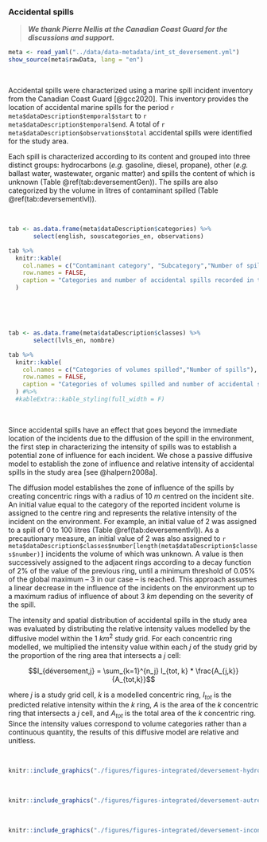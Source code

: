 ### Accidental spills {#deversement}

> ***We thank Pierre Nellis at the Canadian Coast Guard for the discussions and support.***

```r
meta <- read_yaml("../data/data-metadata/int_st_deversement.yml")
show_source(meta$rawData, lang = "en")
```

<br/>

Accidental spills were characterized using a marine spill incident inventory from the Canadian Coast Guard [@gcc2020]. This inventory provides the location of accidental marine spills for the period `r meta$dataDescription$temporal$start` to `r meta$dataDescription$temporal$end`. A total of `r meta$dataDescription$observations$total` accidental spills were identified for the study area.

Each spill is characterized according to its content and grouped into three distinct groups: hydrocarbons (*e.g.* gasoline, diesel, propane), other (*e.g.* ballast water, wastewater, organic matter) and spills the content of which is unknown (Table \@ref(tab:deversementGen)). The spills are also categorized by the volume in litres of contaminant spilled (Table \@ref(tab:deversementlvl)).




<br/>

```r
tab <- as.data.frame(meta$dataDescription$categories) %>%
       select(english, souscategories_en, observations)

tab %>%
  knitr::kable(
    col.names = c("Contaminant category", "Subcategory","Number of spills"),
    row.names = FALSE,
    caption = "Categories and number of accidental spills recorded in the St. Lawrence and the Saguenay river between 2016 and 2020 [@gcc2020]."
  )
```

<br/>



<br/>

```r
tab <- as.data.frame(meta$dataDescription$classes) %>%
       select(lvls_en, nombre)

tab %>%
  knitr::kable(
    col.names = c("Categories of volumes spilled","Number of spills"),
    row.names = FALSE,
    caption = "Categories of volumes spilled and number of accidental spills recorded in the St. Lawrence and the Saguenay river between 2016 and 2020 [@gcc2020]."
  ) #%>%
  #kableExtra::kable_styling(full_width = F)
```

<br/>


<!--
S6: J. Xu, R. Lathrop, International Journal of Geographic Information Science 9,
153 (1995).
-->

Since accidental spills have an effect that goes beyond the immediate location of the incidents due to the diffusion of the spill in the environment, the first step in characterizing the intensity of spills was to establish a potential zone of influence for each incident. We chose a passive diffusive model to establish the zone of influence and relative intensity of accidental spills in the study area [see @halpern2008a].

The diffusion model establishes the zone of influence of the spills by creating concentric rings with a radius of 10 $m$ centred on the incident site. An initial value equal to the category of the reported incident volume is assigned to the centre ring and represents the relative intensity of the incident on the environment. For example, an initial value of 2 was assigned to a spill of 0 to 100 litres (Table \@ref(tab:deversementlvl)). As a precautionary measure, an initial value of 2 was also assigned to `r meta$dataDescription$classes$number[length(meta$dataDescription$classes$number)]` incidents the volume of which was unknown. A value is then successively assigned to the adjacent rings according to a decay function of 2\% of the value of the previous ring, until a minimum threshold of 0.05\% of the global maximum -- 3 in our case -- is reached. This approach assumes a linear decrease in the influence of the incidents on the environment up to a maximum radius of influence of about 3 $km$ depending on the severity of the spill.

The intensity and spatial distribution of accidental spills in the study area was evaluated by distributing the relative intensity values modelled by the diffusive model within the 1 $km^2$ study grid. For each concentric ring modelled, we multiplied the intensity value within each $j$ of the study grid by the proportion of the ring area that intersects a $j$ cell:

$$I_{déversement,j} = \sum_{k=1}^{n_j} I_{tot, k} * \frac{A_{j,k}}{A_{tot,k}}$$

where $j$ is a study grid cell, $k$ is a modelled concentric ring, $I_{tot}$ is the predicted relative intensity within the $k$ ring, $A$ is the area of the $k$ concentric ring that intersects a $j$ cell, and $A_{tot}$ is the total area of the $k$ concentric ring. Since the intensity values correspond to volume categories rather than a continuous quantity, the results of this diffusive model are relative and unitless.

<br>

```r
knitr::include_graphics("./figures/figures-integrated/deversement-hydrocarbures.png")
```

<br>


```r
knitr::include_graphics("./figures/figures-integrated/deversement-autres.png")
```

<br>

```r
knitr::include_graphics("./figures/figures-integrated/deversement-inconnus.png")
```

<br>
